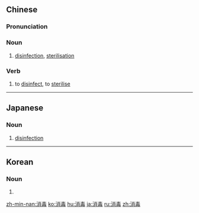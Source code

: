 ==Chinese==
{{zh-forms}}

===Pronunciation===
{{zh-pron
|m=xiāodú
|c=siu1 duk6
|h=pfs=sêu-thu̍k
|mn=siau-to̍k
|cat=n,v
}}

===Noun===
{{zh-noun}}

# [[disinfection]], [[sterilisation]]

===Verb===
{{zh-verb}}

# to [[disinfect]], to [[sterilise]]

----

==Japanese==
{{ja-kanjitab|しょう|どく|yomi=on}}

===Noun===
{{ja-noun|しょうどく|hhira=せうどく}}

# [[disinfection]]

----

==Korean==
{{ko-hanjatab}}

===Noun===
{{ko-noun|hj|hangeul=소독}}

# {{hanja form of|소독|[[disinfection]]}}

[[zh-min-nan:消毒]]
[[ko:消毒]]
[[hu:消毒]]
[[ja:消毒]]
[[ru:消毒]]
[[zh:消毒]]